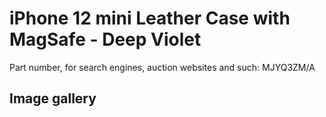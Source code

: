 
# iPhone 12 mini Leather Case with MagSafe - Deep Violet

Part number, for search engines, auction websites and such: MJYQ3ZM/A

## Image gallery

<div style={{ width: "768px" }}>
  <GalleryComponent
    images={[
      {
        original: "/everysource/MJYQ3.png",
        thumbnail: "/everypreview/MJYQ3.png",
      },
      {
        original: "/everysource/MJYQ3_AV01.png",
        thumbnail: "/everypreview/MJYQ3_AV01.png",
      },
      {
        original: "/everysource/MJYQ3_AV02.png",
        thumbnail: "/everypreview/MJYQ3_AV02.png",
      },
      {
        original: "/everysource/MJYQ3_AV03.png",
        thumbnail: "/everypreview/MJYQ3_AV03.png",
      },
      {
        original: "/everysource/MJYQ3_AV04.png",
        thumbnail: "/everypreview/MJYQ3_AV04.png",
      },
      {
        original: "/everysource/MJYQ3_AV05.png",
        thumbnail: "/everypreview/MJYQ3_AV05.png",
      },
      {
        original: "/everysource/MJYQ3_AV06.png",
        thumbnail: "/everypreview/MJYQ3_AV06.png",
      }
    ]}
  />
</div>